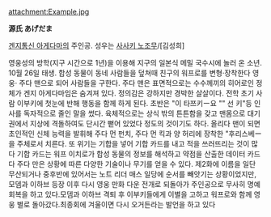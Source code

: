 attachment:Example.jpg

'''源氏 あげだま'''

[[겐지통신 아게다마]]의 주인공. 성우는  [[사사키 노조무]]/[김성희]

영웅성의 방학(지구 시간으로 1년)을 이용해 지구의 일본식 메밀 국수시에 놀러 온 소년. 10월 26일 태생. 합성 동물이 동네 사람들을 덮쳐때 친구의 워프로를 변형·장착한다 영웅· 주다 맨으로 되어 사람들을 구한다. 주다 맨은 표면적으로는 수수께끼의 히어로인 정체가 겐지 아게다마임은 숨겨져 있다. 정의감은 강하지만 경박한 살살이다. 전학 초기 사람 이부키에 첫눈에 반해 행동을 함께 하게 된다. 초반은 "이 타쯔키ー요 "" 선 키"등 인사를 독자적으로 줄인 말을 썼다. 육체적으로는 상식 밖의 튼튼함을 갖고 맨몸으로 대기권에서 지상에 격돌하여도 단시간 뻗어 있었다 정도의 것이기도 하다. 올리다 맨이 되면 초인적인 신체 능력을 발휘해 주다 먼 펀치, 주다 먼 킥과 양 허리에 장착한 "후리스베ー을 주체로서 치른다. 또 위기는 기합을 넣어 기합 카드를 내고 적을 쓰러뜨리는 것이 많다 기합 카드는 워프 이치로가 합성 동물의 정보를 해석하고 약점을 산출한 데이터 카드다 주다 만은 상황에 따른 다양한 기술이나 무기를 얻을 수 있다. 제2화에 이름을 일단 무산되거나 중후반에 있어서는 노트 리더 매스 일당에 순서를 빼앗기는 상황이었지만, 모뎀과 이하브 등장 이후 다시 영웅 만화 다운 전개로 되돌아가 주인공으로 무사히 명예 회복을 하고 있다.모뎀과 이하브 격퇴 후 이부키들에게 이별을 고하고 워프로와 함께 영웅 별로 돌아갔다.최종회에 겨울이면 다시 오거든라는 발언을 하고 있다
